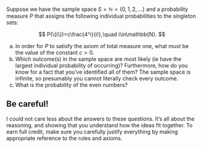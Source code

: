 Suppose we have the sample space $S=\mathbb{N}=\{0,\,1,\,2,\,...\}$ and a probability measure $P$ that assigns the following individual probabilities to the singleton sets:

$$
P(\{i\})=c\frac{4^i}{i!},\quad i\in\mathbb{N}.
$$

a.  In order for $P$ to satisfy the axiom of total measure one, what *must* be the value of the constant $c>0$.
b.  Which outcome(s) in the sample space are most likely (ie have the largest individual probability of occurring)? Furthermore, how do you know for a fact that you've identified all of them? The sample space is infinite, so presumably you cannot literally check every outcome.
c.  What is the probability of the even numbers?

::: callout-note
## Be careful!

I could not care less about the answers to these questions. It's all about the reasoning, and showing that you understand how the ideas fit together. To earn full credit, make sure you carefully justify everything by making appropriate reference to the rules and axioms.
:::
